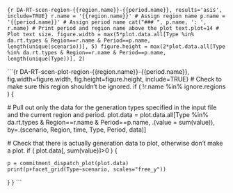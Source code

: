 
```{r DA-RT-scen-region-{{region.name}}-{{period.name}}, results='asis', include=TRUE}
r.name = '{{region.name}}' # Assign region name
p.name = '{{period.name}}' # Assign period name
cat("### ", p.name, ': ', r.name) # Print period and region name above the plot
text.plot=14 # Plot text size.
figure.width = max(5*plot.data.all[Type %in% da.rt.types & Region==r.name & Period==p.name, length(unique(scenario))], 5)
figure.height = max(2*plot.data.all[Type %in% da.rt.types & Region==r.name & Period==p.name, length(unique(Type))], 2)
```

```{r DA-RT-scen-plot-region-{{region.name}}-{{period.name}}, fig.width=figure.width, fig.height=figure.height, include=TRUE}
# Check to make sure this region shouldn't be ignored.
if ( !r.name %in% ignore.regions ) {
  
  # Pull out only the data for the generation types specified in the input file and the current region and period.
  plot.data = plot.data.all[Type %in% da.rt.types & Region==r.name & Period==p.name, 
                            .(value = sum(value)), 
                            by=.(scenario, Region, time, Type, Period, data)]
  
  # Check that there is actually generation data to plot, otherwise don't make a plot.
  if ( plot.data[, sum(value)]>0 ) {

    p = commitment_dispatch_plot(plot.data)
    print(p+facet_grid(Type~scenario, scales="free_y"))
    
    
  }
}
```
